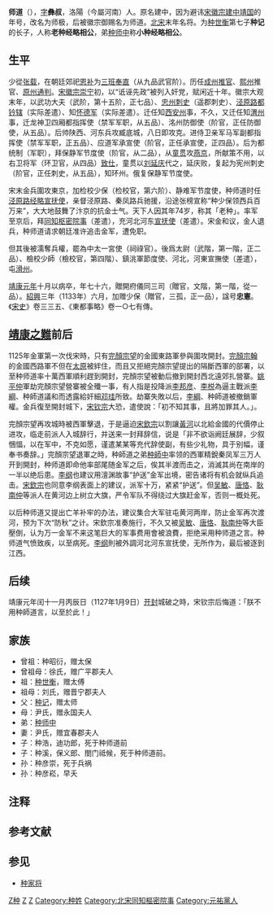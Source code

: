 {{refimprove|time=2018-07-17T02:28:09+00:00}}
{{noteTA
|1=种
}}

'''{{ruby|种|Chong}}师道'''{{NoteTag|「种」作為姓氏本身即為[[正體字|正體字]]，不可誤植為「-{種}-」。}}（{{bd|1051年||1126年|catIdx=C种}}），[[表字|字]]'''彝叔'''，洛陽（今屬河南）人。原名建中，因为避讳[[宋徽宗|宋徽宗]][[建中靖国|建中靖国]]的年号，改名为师极，后被徽宗御赐名为师道。[[北宋|北宋]]末年名将。为[[种世衡|种世衡]]第七子'''种记'''的长子，人称'''老种经略相公'''，弟[[种师中|种师中]]称'''小种经略相公'''。

==生平==
少從[[張載_(北宋)|张载]]，在朝廷郊祀[[恩补|恩补]]为[[三班奉直|三班奉直]]（从九品武官阶）。历任[[成州|成州]][[推官|推官]]、[[熙州|熙州]]推官、[[原州|原州]][[通判|通判]]。[[宋徽宗|宋徽宗]][[崇宁|崇宁]]初，以“诋诬先政”被列入奸党，赋闲近十年。徽宗大观末年，以武功大夫（武阶，第十五阶，正七品）、[[忠州|忠州]][[刺史|刺史]]（遥郡刺史）、[[泾原路|泾原路]][[都钤辖|都钤辖]]（实际差遣）、知[[怀德军|怀德军]]（实际差遣）。迁任知[[西安州|西安州]]事，不久，又迁任知[[渭州|渭州]]事，迁龙神卫四厢都指挥使（禁军军职，从五品）、洺州防御使（阶官，正任防御使，从五品）。后帅陕西、河东兵攻臧底城，八日即攻克。进侍卫亲军马军副都指挥使（禁军军职，正五品）、应道军承宣使（阶官，正任承宣使，正四品）。后为都统制（军职），拜保静军节度使（阶官，从二品），从[[童贯|童贯]]攻[[北京市|燕京]]，所献策不用，以右卫将军（环卫官，从四品）[[致仕|致仕]]，童贯以[[刘延庆|刘延庆]]代之，延庆败，复起为宪州刺史（阶官，正任刺史，从五品），知环州。俄复保静军节度使。 

宋末金兵圍攻東京，加检校少保（检校官，第六阶）、静难军节度使，种师道时任[[泾原路|泾原路]][[经略|经略]][[宣抚使|宣抚使]]，亲督泾原路、秦凤路兵驰援，沿途张榜宣称“种少保领西兵百万来”，大大地鼓舞了汴京的抗金士气。天下人因其年74岁，称其「老种」。率军至京后，拜[[同知枢密院事|同知枢密院事]]（差遣），充河北河东[[宣抚使|宣抚使]]（差遣）。宋金和议，金人退兵，种师道请求朝廷准许追击金军，遭免职。

但其後被濡奪兵權，罷為中太一宮使（祠祿官）。後爲太尉（武階，第一階，正二品）、檢校少師（檢校官，第四階）、鎮洮軍節度使、河北，河東宣撫使（差遣），屯[[滑州|滑州]]。

[[靖康元年|靖康元年]]十月以病卒，年七十六，贈開府儀同三司（贈官，文階，第一階，從一品）。[[紹興_(南宋)|紹興]]三年（1133年）六月，加赠少保（贈官，三孤，正一品），諡号'''忠憲'''。《[[宋史|宋史]]》卷三三五、《東都事略》卷一○七有傳。

== [[靖康之難|靖康之難]]前后 ==
1125年金軍第一次伐宋時，只有[[完顏宗望|完顏宗望]]的金國東路軍參與圍攻開封。[[完顏宗翰|完顏宗翰]]的金國西路軍不但在[[太原|太原]]被絆住，而且又拒絕完顏宗望提出的隔斷西軍的部署，以至种师道率十萬西軍順利趕到開封，完顏宗望被動后撤到開封西北遠郊扎營寨。[[姚平仲|姚平仲]]軍劫完顏宗望營寨被全殲一事，有人指是投降派[[李邦彦|李邦彦]]、[[李棁|李棁]]為逼主戰派[[李綱|李綱]]、种師道議和而透露給奸細[[邓珪|邓珪]]所致。劫寨失敗以后，[[李綱|李綱]]、种師道被撤銷軍權。金兵復至開封城下，[[宋钦宗|宋钦宗]]大恐，遣使說：「初不知其事，且將加罪其人。」。

完顏宗望再攻城時被西軍擊退，于是逼迫[[宋欽宗|宋欽宗]]以割讓[[黃河|黃河]]以北給金國的代價停止进攻，临走前派人入城辞行，并送来一封拜辞信，说是「非不欲诣阙廷展辞，少叙悃愊，以在军中，不克如愿，谨遣某某等充代辞使副，有些少礼物，具于别幅，谨奉书奏辞。」完顏宗望退軍之時，种師道之弟[[种師中|种師中]]率领的西軍精銳秦凤军三万人开到開封，种师道即命他率部尾随金军之后，俟其半渡而击之，消滅其尚在南岸的一半以绝后患。[[李纲|李纲]]也建议用澶渊故事{{NoteTag|指[[宋真宗|宋真宗]][[景德|景德]]元年（1004年）宋辽的澶渊之役，宋军打击了辽军后，双方成立和议，宋军护送辽军出境以防虏掠。}}“护送”金军出境，密告诸将有机会就纵兵追击。[[宋欽宗|宋欽宗]]也同意李纲表面上的建议，派军十万，紧紧“护送”。但[[吴敏|吴敏]]、[[唐恪|唐恪]]、[[耿南仲|耿南仲]]等派人在黄河边上树立大旗，严令军队不得绕过大旗赶金军，否则一概处死。

以后种师道又提出亡羊补牢的办法，建议集合大军驻屯黄河两岸，防止金军再次渡河，预为下次“防秋”之计{{NoteTag|金兵不耐熱，攻勢一般從秋天開始，春天結束。}}。宋欽宗准奏施行，不久又被[[吴敏_(宋朝)|吴敏]]、[[唐恪|唐恪]]、[[耿南仲|耿南仲]]等大臣壓倒，认为万一金军不来这笔巨大的军事费用會被浪費，拒绝采用种师道之言。种师道气愤致疾，以至病死。[[李纲|李纲]]則被外調河北河东宣抚使，无所作为，最后被逐到江西。

==后续==
靖康元年闰十一月丙辰日（1127年1月9日）[[开封|开封]]城破之時，宋钦宗后悔道：「朕不用种師道言，以至於此！」

==家族==
*曾祖：种昭衍，赠太保
*曾祖母：徐氏，赠广平郡夫人
*祖：[[种世衡|种世衡]]，赠太傅
*祖母：刘氏，赠晋宁郡夫人
*父：[[种记|种记]]，赠太师
*母：尹氏，赠永国夫人
*弟：[[种师中|种师中]]
*妻：尹氏，赠宜春郡夫人
*子：种浩，迪功郎，死于种师道前
*子：种溪，保义郎、閤门祗候，死于种师道前。
*孙：种彦崇，死于兵祸
*孙：种彦崧，早夭

== 注释 ==
{{NoteFoot}}

== 参考文献 ==
{{Reflist}}

==参见==
*[[种家将|种家将]]

[[Category:宋朝軍事人物|Z种]]
[[Category:1051年出生|Z]]
[[Category:1126年逝世|Z]]
[[Category:种姓|Category:种姓]]
[[Category:北宋同知樞密院事|Category:北宋同知樞密院事]]
[[Category:元祐黨人|Category:元祐黨人]]